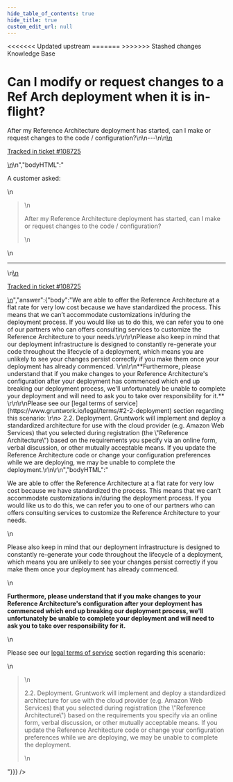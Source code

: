 ```yaml
---
hide_table_of_contents: true
hide_title: true
custom_edit_url: null
---
```



<head>
<<<<<<< Updated upstream
  <link rel="canonical" href="https://github.com/tnn-tnn-tnn-tnn-tnn-gruntwork-io/knowledge-base/discussions/449" />
=======
  <link rel="canonical" href="https://github.com/tnn-gruntwork-io/knowledge-base/discussions/449" />
>>>>>>> Stashed changes
</head>

<CenterLayout>
<span className="searchCategory">Knowledge Base</span>
<h1>Can I modify or request changes to a Ref Arch deployment when it is in-flight?</h1>
<GitHub discussion={{"id":"D_kwDOF8slf84APv6u","number":449,"author":{"login":"zackproser"},"title":"Can I modify or request changes to a Ref Arch deployment when it is in-flight?","body":"\nA customer asked:\r\n> After my Reference Architecture deployment has started, can I make or request changes to the code / configuration?\n\n---\n\n<ins datetime=\"2022-06-08T14:32:35Z\">\n  <p><a href=\"https://support.gruntwork.io/hc/requests/108725\">Tracked in ticket #108725</a></p>\n</ins>\n","bodyHTML":"<p dir=\"auto\">A customer asked:</p>\n<blockquote>\n<p dir=\"auto\">After my Reference Architecture deployment has started, can I make or request changes to the code / configuration?</p>\n</blockquote>\n<hr>\n<ins datetime=\"2022-06-08T14:32:35Z\">\n  <p dir=\"auto\"><a href=\"https://support.gruntwork.io/hc/requests/108725\" rel=\"nofollow\">Tracked in ticket #108725</a></p>\n</ins>","answer":{"body":"We are able to offer the Reference Architecture at a flat rate for very low cost because we have standardized the process. This means that we can’t accommodate customizations in/during the deployment process. If you would like us to do this, we can refer you to one of our partners who can offers consulting services to customize the Reference Architecture to your needs.\r\n\r\nPlease also keep in mind that our deployment infrastructure is designed to constantly re-generate your code throughout the lifecycle of a deployment, which means you are unlikely to see your changes persist correctly if you make them once your deployment has already commenced. \r\n\r\n**Furthermore, please understand that if you make changes to your Reference Architecture's configuration after your deployment has commenced which end up breaking our deployment process, we'll unfortunately be unable to complete your deployment and will need to ask you to take over responsibility for it.** \r\n\r\nPlease see our [legal terms of service](https://www.gruntwork.io/legal/terms/#2-2-deployment) section regarding this scenario: \r\n> 2.2. Deployment. Gruntwork will implement and deploy a standardized architecture for use with the cloud provider (e.g. Amazon Web Services) that you selected during registration (the \"Reference Architecture\") based on the requirements you specify via an online form, verbal discussion, or other mutually acceptable means. If you update the Reference Architecture code or change your configuration preferences while we are deploying, we may be unable to complete the deployment.\r\n\r\n","bodyHTML":"<p dir=\"auto\">We are able to offer the Reference Architecture at a flat rate for very low cost because we have standardized the process. This means that we can’t accommodate customizations in/during the deployment process. If you would like us to do this, we can refer you to one of our partners who can offers consulting services to customize the Reference Architecture to your needs.</p>\n<p dir=\"auto\">Please also keep in mind that our deployment infrastructure is designed to constantly re-generate your code throughout the lifecycle of a deployment, which means you are unlikely to see your changes persist correctly if you make them once your deployment has already commenced.</p>\n<p dir=\"auto\"><strong>Furthermore, please understand that if you make changes to your Reference Architecture's configuration after your deployment has commenced which end up breaking our deployment process, we'll unfortunately be unable to complete your deployment and will need to ask you to take over responsibility for it.</strong></p>\n<p dir=\"auto\">Please see our <a href=\"https://www.gruntwork.io/legal/terms/#2-2-deployment\" rel=\"nofollow\">legal terms of service</a> section regarding this scenario:</p>\n<blockquote>\n<p dir=\"auto\">2.2. Deployment. Gruntwork will implement and deploy a standardized architecture for use with the cloud provider (e.g. Amazon Web Services) that you selected during registration (the \"Reference Architecture\") based on the requirements you specify via an online form, verbal discussion, or other mutually acceptable means. If you update the Reference Architecture code or change your configuration preferences while we are deploying, we may be unable to complete the deployment.</p>\n</blockquote>"}}} />

</CenterLayout>
  

<!-- ##DOCS-SOURCER-START
{
  "sourcePlugin": "github-discussions",
  "hash": "dda844d6bb8436407cb76619c63af45b"
}
##DOCS-SOURCER-END -->
